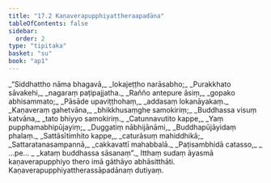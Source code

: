 ```yaml
---
title: "17.2 Kaṇaverapupphiyattheraapadāna"
tableOfContents: false
sidebar:
  order: 2
type: "tipitaka"
basket: "su"
book: "ap1"
---
```



<DynamicBreadcrumb />

<Division number="7" book="ap1" bookNo="20" page="201">

<Paragraph number="2441" type="verses" book="ap1">
_“Siddhattho nāma bhagavā,_  
_lokajeṭṭho narāsabho;_  
_Purakkhato sāvakehi,_  
_nagaraṃ paṭipajjatha._  

</Paragraph>

</Division>
<Division number="8" book="ap1" bookNo="20" page="201">

<Paragraph number="2442" type="verses" book="ap1">
_Rañño antepure āsiṃ,_  
_gopako abhisammato;_  
_Pāsāde upaviṭṭhohaṃ,_  
_addasaṃ lokanāyakaṃ._  

</Paragraph>

</Division>
<Division number="9" book="ap1" bookNo="20" page="201">

<Paragraph number="2443" type="verses" book="ap1">
_Kaṇaveraṃ gahetvāna,_  
_bhikkhusaṃghe samokiriṃ;_  
_Buddhassa visuṃ katvāna,_  
_tato bhiyyo samokiriṃ._  

</Paragraph>

</Division>
<Division number="10" book="ap1" bookNo="20" page="202">

<Paragraph number="2444" type="verses" book="ap1">
_Catunnavutito kappe,_  
_Yaṃ pupphamabhipūjayiṃ;_  
_Duggatiṃ nābhijānāmi,_  
_Buddhapūjāyidaṃ phalaṃ._  

</Paragraph>

</Division>
<Division number="11" book="ap1" bookNo="20" page="202">

<Paragraph number="2445" type="verses" book="ap1">
_Sattāsītimhito kappe,_  
_caturāsuṃ mahiddhikā;_  
_Sattaratanasampannā,_  
_cakkavattī mahabbalā._  

</Paragraph>

</Division>
<Division number="12" book="ap1" bookNo="20" page="202">

<Paragraph number="2446" type="verses" book="ap1">
_Paṭisambhidā catasso,_  
_ …pe… _  
_kataṃ buddhassa sāsanaṃ”._  

</Paragraph>

<Paragraph number="2447" book="ap1">
Itthaṃ sudaṃ āyasmā kaṇaverapupphiyo thero imā gāthāyo abhāsitthāti.

</Paragraph>
</Division>

<Paragraph number="2448" type="center" book="ap1">
Kaṇaverapupphiyattherassāpadānaṃ dutiyaṃ.
</Paragraph>